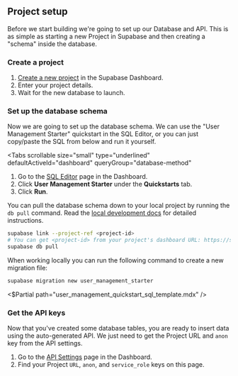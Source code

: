 ## Project setup

Before we start building we're going to set up our Database and API. This is as simple as starting a new Project in Supabase and then creating a "schema" inside the database.

### Create a project

1. [Create a new project](https://supabase.com/dashboard) in the Supabase Dashboard.
1. Enter your project details.
1. Wait for the new database to launch.

### Set up the database schema

Now we are going to set up the database schema. We can use the "User Management Starter" quickstart in the SQL Editor, or you can just copy/paste the SQL from below and run it yourself.

<Tabs
  scrollable
  size="small"
  type="underlined"
  defaultActiveId="dashboard"
  queryGroup="database-method"
>
<TabPanel id="dashboard" label="Dashboard">

1. Go to the [SQL Editor](https://supabase.com/dashboard/project/_/sql) page in the Dashboard.
2. Click **User Management Starter** under the **Quickstarts** tab.
3. Click **Run**.

<Admonition type="note">

You can pull the database schema down to your local project by running the `db pull` command. Read the [local development docs](/docs/guides/cli/local-development#link-your-project) for detailed instructions.

</Admonition>

```bash
supabase link --project-ref <project-id>
# You can get <project-id> from your project's dashboard URL: https://supabase.com/dashboard/project/<project-id>
supabase db pull
```

</TabPanel>
<TabPanel id="sql" label="SQL">

<Admonition type="note">

When working locally you can run the following command to create a new migration file:

</Admonition>

```bash
supabase migration new user_management_starter
```

<$Partial path="user_management_quickstart_sql_template.mdx" />

</TabPanel>
</Tabs>

### Get the API keys

Now that you've created some database tables, you are ready to insert data using the auto-generated API.
We just need to get the Project URL and `anon` key from the API settings.

1. Go to the [API Settings](https://supabase.com/dashboard/project/_/settings/api) page in the Dashboard.
1. Find your Project `URL`, `anon`, and `service_role` keys on this page.
